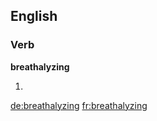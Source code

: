 
==English==

===Verb===
'''breathalyzing'''

# {{present participle of|breathalyze}}

[[de:breathalyzing]]
[[fr:breathalyzing]]
